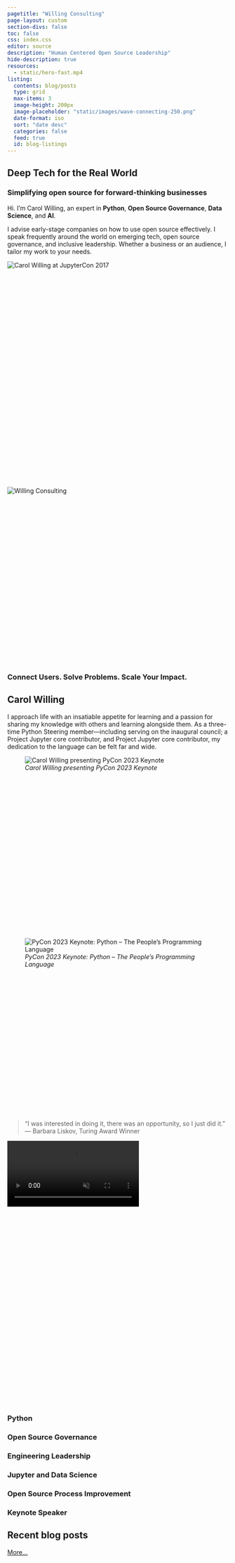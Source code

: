 ```yaml
---
pagetitle: "Willing Consulting"
page-layout: custom
section-divs: false
toc: false
css: index.css
editor: source
description: "Human Centered Open Source Leadership"
hide-description: true
resources: 
  - static/hero-fast.mp4
listing:
  contents: blog/posts
  type: grid
  max-items: 3
  image-height: 200px
  image-placeholder: "static/images/wave-connecting-250.png"
  date-format: iso
  sort: "date desc"
  categories: false
  feed: true
  id: blog-listings
---
```


::: {.hero-banner}

::: {.content-block}

::: {.hero-text}

# Deep Tech for the Real World 

### Simplifying open source for forward-thinking businesses

Hi. I’m Carol Willing, an expert in **Python**, **Open Source Governance**, **Data Science**, and **AI**.

I advise early-stage companies on how to use open source effectively. I speak frequently around the world on emerging tech,
open source governance, and inclusive leadership. Whether a business or an audience, I tailor my
work to your needs.

::: {.grid}
::: {.g-col-lg-6 .g-col-12 style="height: 500px; width: 100%"}
![](images/HS_Willing_Carol_jupcon17_NoCube.webp "Carol Willing at JupyterCon 2017")
:::

::: {.g-col-lg-6 .g-col-12 style="height: 400px; width: 100%;"}
![](images/logo-vertical.png "Willing Consulting")
:::
:::


### Connect Users. Solve Problems. Scale Your Impact.

:::

:::

:::


::: {.hello-wc}
::: {.content-block}

::: {.hello-wc-text}

# Carol Willing

I approach life with an
insatiable appetite for learning and a passion for sharing my knowledge with others and learning
alongside them. As a three-time Python Steering member—including serving on the
inaugural council; a Project Jupyter core contributor, and Project Jupyter core
contributor, my dedication to the language can be felt far and wide.

::: {.grid}
::: {.g-col-lg-6 .g-col-12 style="height: 400px"}
![*Carol Willing presenting PyCon 2023 Keynote*](images/pycon-keynote.webp "Carol Willing presenting PyCon 2023 Keynote")
:::

::: {.g-col-lg-6 .g-col-12 style="height: 400px"}
![*PyCon 2023 Keynote: Python -- The People's Programming Language*](images/pycon-title-slide.webp "PyCon 2023 Keynote: Python -- The People's Programming Language")
:::

:::

> “I was interested in doing it, there was an opportunity, so I just did it.”
--- Barbara Liskov, Turing Award Winner

::: {.hero-animation style="height: 600px"}

<video autoplay muted playsinline loop>
<source src="static/hero-fast.mp4" type="video/mp4"/>
</video>
:::

:::
:::
:::

::: {.content-block}
::: {.features}

::: {.feature}
### Python


:::

::: {.feature}
### Open Source Governance

:::

::: {.feature}
### Engineering Leadership

:::

::: {.feature}
### Jupyter and Data Science

:::

::: {.feature}
### Open Source Process Improvement

:::

::: {.feature}
### Keynote Speaker

:::

:::
:::


::: {.hello-blog}
::: {.content-block}

# Recent blog posts

[More...](blog)

::: {#blog-listings}
:::

:::
:::
